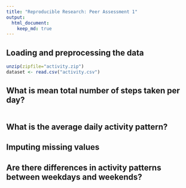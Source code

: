 ```yaml
---
title: "Reproducible Research: Peer Assessment 1"
output: 
  html_document:
    keep_md: true
---
```



## Loading and preprocessing the data
```r
unzip(zipfile="activity.zip")
dataset <- read.csv("activity.csv")
```

## What is mean total number of steps taken per day?
```r

```

## What is the average daily activity pattern?



## Imputing missing values



## Are there differences in activity patterns between weekdays and weekends?
